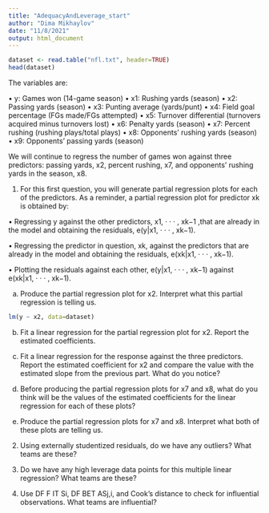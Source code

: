 ```yaml
---
title: "AdequacyAndLeverage_start"
author: "Dima Mikhaylov"
date: "11/8/2021"
output: html_document
---
```



```r
dataset <- read.table("nfl.txt", header=TRUE)
head(dataset)
```

The variables are:

• y: Games won (14-game season)
• x1: Rushing yards (season)
• x2: Passing yards (season)
• x3: Punting average (yards/punt)
• x4: Field goal percentage (FGs made/FGs attempted)
• x5: Turnover differential (turnovers acquired minus turnovers lost)
• x6: Penalty yards (season)
• x7: Percent rushing (rushing plays/total plays)
• x8: Opponents’ rushing yards (season)
• x9: Opponents’ passing yards (season)


We will continue to regress the number of games won against three predictors: passing
yards, x2, percent rushing, x7, and opponents’ rushing yards in the season, x8.


1. For this first question, you will generate partial regression plots for each of the predictors. As a reminder, a partial regression plot for predictor xk is obtained by:

• Regressing y against the other predictors, x1, · · · , xk−1 ,that are already in the
model and obtaining the residuals, e(y|x1, · · · , xk−1).

• Regressing the predictor in question, xk, against the predictors that are already
in the model and obtaining the residuals, e(xk|x1, · · · , xk−1).

• Plotting the residuals against each other, e(y|x1, · · · , xk−1) against e(xk|x1, · · · , xk−1).


(a) Produce the partial regression plot for x2. Interpret what this partial regression is telling us.

```r
lm(y ~ x2, data=dataset)
```

(b) Fit a linear regression for the partial regression plot for x2. Report the estimated
coefficients.



(c) Fit a linear regression for the response against the three predictors. Report the
estimated coefficient for x2 and compare the value with the estimated slope from
the previous part. What do you notice?



(d) Before producing the partial regression plots for x7 and x8, what do you think
will be the values of the estimated coefficients for the linear regression for each of
these plots?



(e) Produce the partial regression plots for x7 and x8. Interpret what both of these
plots are telling us.


2. Using externally studentized residuals, do we have any outliers? What teams are these?



3. Do we have any high leverage data points for this multiple linear regression? What
teams are these?


4. Use DF F IT Si, DF BET ASj,i, and Cook’s distance to check for influential observations. What teams are influential?









